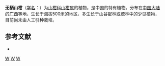{{Speciesbox
| genus = Capparis
| species = subsessilis
| authority = [[孙必兴|B. S. Sun]]
}}

'''无柄山柑'''（[[学名|学名]]：{{lang|la|''Capparis subsessilis''}}）为[[山柑科|山柑科]][[山柑属|山柑属]]的植物，是中国的特有植物。分布在[[中国大陆|中国大陆]]的[[广西|广西]]等地，生长于海拔500米的地区，多生长于山谷密林或疏林中的少见植物，目前尚未由人工引种栽培。

== 参考文献 ==
<div class="references-small">
* {{cite web| url =http://www.bioinfo.cn/db05/KmzwSpecies.php?action=view&id=2848| title =无柄山柑| work =《中国高等植物数据库全库》| publisher =中国科学院微生物研究所| author =昆明植物研究所| accessdate =2009-02-23}}{{dead link|date=2018年3月 |bot=InternetArchiveBot |fix-attempted=yes }}
</div>
{{Taxonbar|from=Q11085617}}

[[Category:山柑属|W]]
[[Category:中国特有植物|W]]
[[Category:广西植物|W]]